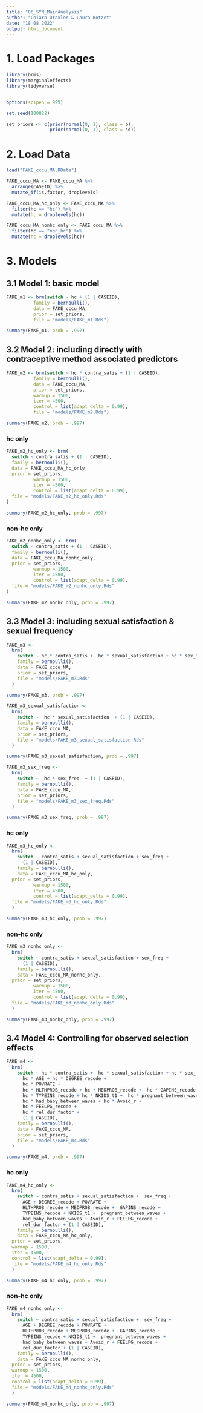 ```yaml
---
title: "06_SYN_MainAnalysis"
author: "Chiara Draxler & Laura Botzet"
date: "18 08 2022"
output: html_document
---
```



# 1. Load Packages
```r
library(brms)
library(marginaleffects)
library(tidyverse)


options(scipen = 999)

set.seed(180822)

set_priors <- c(prior(normal(0, 1), class = b),
                prior(normal(0, 1), class = sd))
```

# 2. Load Data
```r
load("FAKE_cccu_MA.RData")

FAKE_cccu_MA <- FAKE_cccu_MA %>%
  arrange(CASEID) %>%
  mutate_if(is.factor, droplevels)

FAKE_cccu_MA_hc_only <- FAKE_cccu_MA %>%
  filter(hc == "hc") %>%
  mutate(hc = droplevels(hc))

FAKE_cccu_MA_nonhc_only <- FAKE_cccu_MA %>%
  filter(hc == "non_hc") %>%
  mutate(hc = droplevels(hc))
```

# 3. Models

## 3.1 Model 1: basic model
```r
FAKE_m1 <- brm(switch ~ hc + (1 | CASEID),
          family = bernoulli(),
          data = FAKE_cccu_MA,
          prior = set_priors,
          file = "models/FAKE_m1.Rds")

summary(FAKE_m1, prob = .997)
```


## 3.2 Model 2: including directly with contraceptive method associated predictors
```r
FAKE_m2 <- brm(switch ~ hc * contra_satis + (1 | CASEID),
          family = bernoulli(),
          data = FAKE_cccu_MA,
          prior = set_priors,
          warmup = 1500,
          iter = 4500,
          control = list(adapt_delta = 0.99),
          file = "models/FAKE_m2.Rds")

summary(FAKE_m2, prob = .997)
```

### hc only
```r
FAKE_m2_hc_only <- brm(
  switch ~ contra_satis + (1 | CASEID),
  family = bernoulli(),
  data = FAKE_cccu_MA_hc_only,
  prior = set_priors,
          warmup = 1500,
          iter = 4500,
          control = list(adapt_delta = 0.99),
  file = "models/FAKE_m2_hc_only.Rds"
)

summary(FAKE_m2_hc_only, prob = .997)
```

### non-hc only
```r
FAKE_m2_nonhc_only <- brm(
  switch ~ contra_satis + (1 | CASEID),
  family = bernoulli(),
  data = FAKE_cccu_MA_nonhc_only,
  prior = set_priors,
          warmup = 1500,
          iter = 4500,
          control = list(adapt_delta = 0.99),
  file = "models/FAKE_m2_nonhc_only.Rds"
)

summary(FAKE_m2_nonhc_only, prob = .997)
```

## 3.3 Model 3: including sexual satisfaction & sexual frequency
```r
FAKE_m3 <-
  brm(
    switch ~ hc * contra_satis +  hc * sexual_satisfaction + hc * sex_freq + (1 | CASEID),
    family = bernoulli(),
    data = FAKE_cccu_MA,
    prior = set_priors,
    file = "models/FAKE_m3.Rds"
  )

summary(FAKE_m3, prob = .997)

FAKE_m3_sexual_satisfaction <-
  brm(
    switch ~  hc * sexual_satisfaction  + (1 | CASEID),
    family = bernoulli(),
    data = FAKE_cccu_MA,
    prior = set_priors,
    file = "models/FAKE_m3_sexual_satisfaction.Rds"
  )

summary(FAKE_m3_sexual_satisfaction, prob = .997)

FAKE_m3_sex_freq <-
  brm(
    switch ~  hc * sex_freq  + (1 | CASEID),
    family = bernoulli(),
    data = FAKE_cccu_MA,
    prior = set_priors,
    file = "models/FAKE_m3_sex_freq.Rds"
  )

summary(FAKE_m3_sex_freq, prob = .997)
```

### hc only
```r
FAKE_m3_hc_only <-
  brm(
    switch ~ contra_satis + sexual_satisfaction + sex_freq +
      (1 | CASEID),
    family = bernoulli(),
    data = FAKE_cccu_MA_hc_only,
  prior = set_priors,
          warmup = 1500,
          iter = 4500,
          control = list(adapt_delta = 0.99),
  file = "models/FAKE_m3_hc_only.Rds"
  )

summary(FAKE_m3_hc_only, prob = .997)
```

### non-hc only
```r
FAKE_m3_nonhc_only <-
  brm(
    switch ~ contra_satis + sexual_satisfaction + sex_freq +
      (1 | CASEID),
    family = bernoulli(),
    data = FAKE_cccu_MA_nonhc_only,
  prior = set_priors,
          warmup = 1500,
          iter = 4500,
          control = list(adapt_delta = 0.99),
  file = "models/FAKE_m3_nonhc_only.Rds"
  )

summary(FAKE_m3_nonhc_only, prob = .997)
```

## 3.4 Model 4: Controlling for observed selection effects
```r
FAKE_m4 <-
  brm(
    switch ~ hc * contra_satis +  hc * sexual_satisfaction + hc * sex_freq +
      hc * AGE + hc * DEGREE_recode +
      hc * POVRATE +
      hc * HLTHPROB_recode + hc * MEDPROB_recode +  hc * GAPINS_recode +
      hc * TYPEINS_recode + hc * NKIDS_t1 +  hc * pregnant_between_waves +
      hc * had_baby_between_waves + hc * Avoid_r +
      hc * FEELPG_recode +
      hc * rel_dur_factor +
      (1 | CASEID),
    family = bernoulli(),
    data = FAKE_cccu_MA,
    prior = set_priors,
    file = "models/FAKE_m4.Rds"
  )

summary(FAKE_m4, prob = .997)
```

### hc only
```r
FAKE_m4_hc_only <-
  brm(
    switch ~ contra_satis + sexual_satisfaction +  sex_freq +
      AGE + DEGREE_recode + POVRATE +
      HLTHPROB_recode + MEDPROB_recode +  GAPINS_recode +
      TYPEINS_recode + NKIDS_t1 +  pregnant_between_waves +
      had_baby_between_waves + Avoid_r + FEELPG_recode +
      rel_dur_factor + (1 | CASEID),
    family = bernoulli(),
    data = FAKE_cccu_MA_hc_only,
  prior = set_priors,
  warmup = 1500,
  iter = 4500,
  control = list(adapt_delta = 0.99),
  file = "models/FAKE_m4_hc_only.Rds"
  )

summary(FAKE_m4_hc_only, prob = .997)
```

### non-hc only
```r
FAKE_m4_nonhc_only <-
  brm(
    switch ~ contra_satis + sexual_satisfaction +  sex_freq +
      AGE + DEGREE_recode + POVRATE +
      HLTHPROB_recode + MEDPROB_recode +  GAPINS_recode +
      TYPEINS_recode + NKIDS_t1 +  pregnant_between_waves +
      had_baby_between_waves + Avoid_r + FEELPG_recode +
      rel_dur_factor + (1 | CASEID),
    family = bernoulli(),
    data = FAKE_cccu_MA_nonhc_only,
  prior = set_priors,
  warmup = 1500,
  iter = 4500,
  control = list(adapt_delta = 0.99),
  file = "models/FAKE_m4_nonhc_only.Rds"
  )

summary(FAKE_m4_nonhc_only, prob = .997)
```






